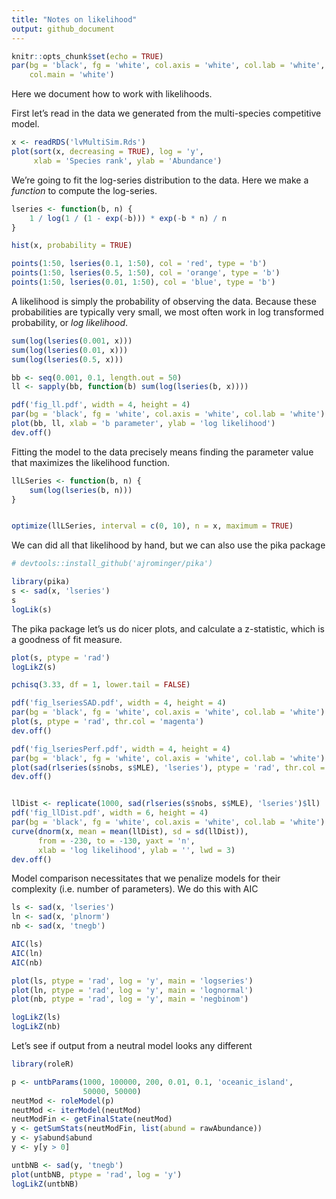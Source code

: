 ```yaml
---
title: "Notes on likelihood"
output: github_document
---
```


```r
knitr::opts_chunk$set(echo = TRUE)
par(bg = 'black', fg = 'white', col.axis = 'white', col.lab = 'white', 
    col.main = 'white')
```

Here we document how to work with likelihoods.

First let's read in the data we generated from the multi-species competitive model.

```r
x <- readRDS('lvMultiSim.Rds')
plot(sort(x, decreasing = TRUE), log = 'y', 
     xlab = 'Species rank', ylab = 'Abundance')
```

We're going to fit the log-series distribution to the data. Here we make a *function* to compute the log-series.


```r
lseries <- function(b, n) {
    1 / log(1 / (1 - exp(-b))) * exp(-b * n) / n
}

hist(x, probability = TRUE)

points(1:50, lseries(0.1, 1:50), col = 'red', type = 'b')
points(1:50, lseries(0.5, 1:50), col = 'orange', type = 'b')
points(1:50, lseries(0.01, 1:50), col = 'blue', type = 'b')
```


A likelihood is simply the probability of observing the data.  Because these probabilities are typically very small, we most often work in log transformed probability, or *log likelihood*.

```r
sum(log(lseries(0.001, x)))
sum(log(lseries(0.01, x)))
sum(log(lseries(0.5, x)))
```


```r
bb <- seq(0.001, 0.1, length.out = 50)
ll <- sapply(bb, function(b) sum(log(lseries(b, x))))

pdf('fig_ll.pdf', width = 4, height = 4)
par(bg = 'black', fg = 'white', col.axis = 'white', col.lab = 'white')
plot(bb, ll, xlab = 'b parameter', ylab = 'log likelihood')
dev.off()
```


Fitting the model to the data precisely means finding the parameter value that maximizes the likelihood function.

```r
llLSeries <- function(b, n) {
    sum(log(lseries(b, n)))
}


optimize(llLSeries, interval = c(0, 10), n = x, maximum = TRUE)
```

We can did all that likelihood by hand, but we can also use the pika package

```r
# devtools::install_github('ajrominger/pika')

library(pika)
s <- sad(x, 'lseries')
s
logLik(s)
```

The pika package let's us do nicer plots, and calculate a z-statistic, which is a goodness of fit measure.

```r
plot(s, ptype = 'rad')
logLikZ(s)

pchisq(3.33, df = 1, lower.tail = FALSE)
```


```r
pdf('fig_lseriesSAD.pdf', width = 4, height = 4)
par(bg = 'black', fg = 'white', col.axis = 'white', col.lab = 'white')
plot(s, ptype = 'rad', thr.col = 'magenta')
dev.off()

pdf('fig_lseriesPerf.pdf', width = 4, height = 4)
par(bg = 'black', fg = 'white', col.axis = 'white', col.lab = 'white')
plot(sad(rlseries(s$nobs, s$MLE), 'lseries'), ptype = 'rad', thr.col = 'white')
dev.off()


llDist <- replicate(1000, sad(rlseries(s$nobs, s$MLE), 'lseries')$ll)
pdf('fig_llDist.pdf', width = 6, height = 4)
par(bg = 'black', fg = 'white', col.axis = 'white', col.lab = 'white')
curve(dnorm(x, mean = mean(llDist), sd = sd(llDist)), 
      from = -230, to = -130, yaxt = 'n', 
      xlab = 'log likelihood', ylab = '', lwd = 3)
dev.off()
```

Model comparison necessitates that we penalize models for their complexity (i.e. number of parameters). We do this with AIC

```r
ls <- sad(x, 'lseries')
ln <- sad(x, 'plnorm')
nb <- sad(x, 'tnegb')

AIC(ls)
AIC(ln)
AIC(nb)

plot(ls, ptype = 'rad', log = 'y', main = 'logseries')
plot(ln, ptype = 'rad', log = 'y', main = 'lognormal')
plot(nb, ptype = 'rad', log = 'y', main = 'negbinom')

logLikZ(ls)
logLikZ(nb)
```

Let's see if output from a neutral model looks any different

```r
library(roleR)

p <- untbParams(1000, 100000, 200, 0.01, 0.1, 'oceanic_island', 
                50000, 50000)
neutMod <- roleModel(p)
neutMod <- iterModel(neutMod)
neutModFin <- getFinalState(neutMod)
y <- getSumStats(neutModFin, list(abund = rawAbundance))
y <- y$abund$abund
y <- y[y > 0]

untbNB <- sad(y, 'tnegb')
plot(untbNB, ptype = 'rad', log = 'y')
logLikZ(untbNB)
```

